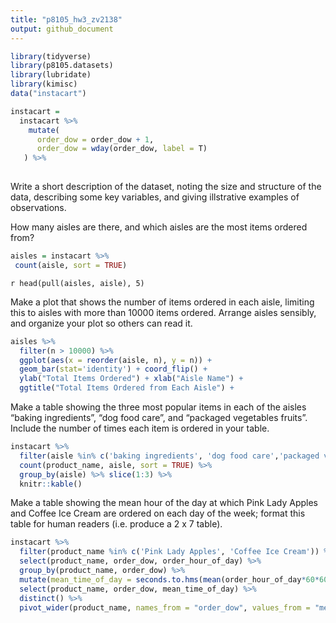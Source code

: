 ```yaml
---
title: "p8105_hw3_zv2138"
output: github_document
---
```


```r
library(tidyverse)
library(p8105.datasets)
library(lubridate)
library(kimisc)
data("instacart")
```

```r
instacart = 
  instacart %>% 
    mutate(
      order_dow = order_dow + 1,
      order_dow = wday(order_dow, label = T)
   ) %>% 
  
```

Write a short description of the dataset, noting the size and structure of the data, describing some key variables, and giving illstrative examples of observations. 


How many aisles are there, and which aisles are the most items ordered from?
```r
aisles = instacart %>% 
 count(aisle, sort = TRUE)
```
`r head(pull(aisles, aisle), 5)`

Make a plot that shows the number of items ordered in each aisle, limiting this to aisles with more than 10000 items ordered. Arrange aisles sensibly, and organize your plot so others can read it.
```r
aisles %>% 
  filter(n > 10000) %>% 
  ggplot(aes(x = reorder(aisle, n), y = n)) + 
  geom_bar(stat='identity') + coord_flip() +
  ylab("Total Items Ordered") + xlab("Aisle Name") + 
  ggtitle("Total Items Ordered from Each Aisle") + 
```

Make a table showing the three most popular items in each of the aisles “baking ingredients”, “dog food care”, and “packaged vegetables fruits”. Include the number of times each item is ordered in your table.
```r
instacart %>% 
  filter(aisle %in% c('baking ingredients', 'dog food care','packaged vegetables fruits')) %>% 
  count(product_name, aisle, sort = TRUE) %>% 
  group_by(aisle) %>% slice(1:3) %>% 
  knitr::kable()
```

Make a table showing the mean hour of the day at which Pink Lady Apples and Coffee Ice Cream are ordered on each day of the week; format this table for human readers (i.e. produce a 2 x 7 table).
```r
instacart %>% 
  filter(product_name %in% c('Pink Lady Apples', 'Coffee Ice Cream')) %>% 
  select(product_name, order_dow, order_hour_of_day) %>% 
  group_by(product_name, order_dow) %>% 
  mutate(mean_time_of_day = seconds.to.hms(mean(order_hour_of_day*60*60))) %>% 
  select(product_name, order_dow, mean_time_of_day) %>% 
  distinct() %>% 
  pivot_wider(product_name, names_from = "order_dow", values_from = "mean_time_of_day")
```

